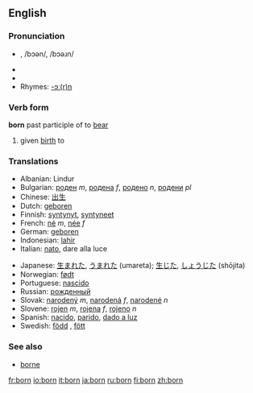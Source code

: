 {{see|Born}}
==English==

{{rank|William|remain|covered|717|born|somewhat|figure|goes}}

=== Pronunciation ===
* {{IPA|/ˈboː(r)n/}}, /bɔən/, /bɔəɹn/
* {{SAMPA|/"bo:(r)n/}}
*{{audio|en-us-born.ogg|Audio (US)}}
* Rhymes: [[Rhymes:English:-ɔː(r)n|-ɔː(r)n]]

===Verb form===
'''born''' past participle of to [[bear]]

# given [[birth]] to

=== Translations ===
{{top}}
*Albanian: Lindur
*Bulgarian: [[роден]] ''m'', [[родена]] ''f'', [[родено]] ''n'', [[родени]] ''pl''
*Chinese: [[出生]]
*Dutch: [[geboren]]
*Finnish: [[syntynyt]], [[syntyneet]]
*French: [[né]] ''m'', [[née]] ''f''
*German: [[geboren]]
*Indonesian: [[lahir]]
*Italian: [[nato]], dare alla luce
{{mid}}
*Japanese: [[生まれた]], [[うまれた]] (umareta); [[生じた]], [[しょうじた]] (shōjita)
*Norwegian: [[født]]
*Portuguese: [[nascido]]
*Russian: [[рожденный]]
*Slovak: [[narodený]] ''m'', [[narodená]] ''f'', [[narodené]] ''n''
*Slovene: [[rojen]] ''m'', [[rojena]] ''f'', [[rojeno]] ''n''
*Spanish: [[nacido]], [[parido]], [[dar a luz|dado a luz]]
*Swedish: [[född]] {{c}}, [[fött]] {{n}}
{{bottom}}

=== See also ===
* [[borne]]

[[fr:born]]
[[io:born]]
[[it:born]]
[[ja:born]]
[[ru:born]]
[[fi:born]]
[[zh:born]]